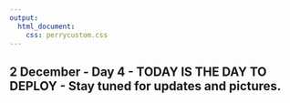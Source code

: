 ```yaml
---
output:
  html_document:
    css: perrycustom.css
---
```

## 2 December - Day 4 - TODAY IS THE DAY TO DEPLOY - Stay tuned for updates and pictures.
